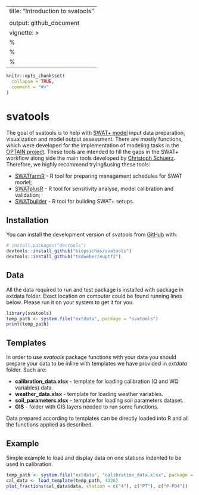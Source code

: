
---
title: "Introduction to svatools"
<!-- output: rmarkdown::html_vignette -->
output: github_document
vignette: >
  %\VignetteIndexEntry{Introduction to svatools}
  %\VignetteEngine{knitr::rmarkdown}
  %\VignetteEncoding{UTF-8}
---

```r
knitr::opts_chunk$set(
  collapse = TRUE,
  comment = "#>"
)
```

# svatools

<!-- badges: start -->
<!-- badges: end -->

The goal of svatools is to help with [SWAT+ model](https://swat.tamu.edu/software/plus/) input data preparation, visualization and model output assessment. There are mostly functions, which were developed for the implementation of modeling tasks in the [OPTAIN project](https://www.optain.eu/). These tools are intended to fill the gaps in the SWAT+ workflow along side the main tools developed by [Christoph Schuerz](https://www.ufz.de/index.php?en=49467). Therefore, we highly recommend trying&using these tools:

- [SWATfarmR](http://chrisschuerz.github.io/SWATfarmR/) - R tool for preparing management schedules for SWAT model;
- [SWATplusR](https://chrisschuerz.github.io/SWATplusR/articles/SWATplusR.html) - R tool for sensitivity analyse, model calibration and validation;
- [SWATbuilder](https://git.ufz.de/users/sign_in) - R tool for building SWAT+ setups. 

## Installation

You can install the development version of svatools from [GitHub](https://github.com/) with:

``` r
# install.packages("devtools")
devtools::install_github("biopsichas/svatools")
devtools::install_github("tkdweber/euptf2")
```

## Data

All the data required to run and test package is installed with package in extdata folder. Exact location on computer could be found running lines below. Please run it on your system to get it for you.   

```r
library(svatools)
temp_path <- system.file("extdata", package = "svatools")
print(temp_path)
```

## Templates

In order to use *svatools* package functions with your data you should prepare your data to be inline with templates we have provided in *extdata* folder. Such are:

- **calibration_data.xlsx** - template for loading calibration (Q and WQ variables) data.
- **weather_data.xlsx** - template for loading weather variables.
- **soil_parameters.xlsx** - template for loading soil parameters dataset. 
- **GIS** - folder with GIS layers needed to run some functions.

Data prepared according to templates can be directly loaded into R and all the functions applied as described. 

## Example

Simple example to load and display data on one stations indented to be used in calibration. 

```r
temp_path <- system.file("extdata", "calibration_data.xlsx", package = "svatools")
cal_data <- load_template(temp_path, 4326)
plot_fractions(cal_data$data, station = c("4"), c("PT"), c("P-PO4"))
```